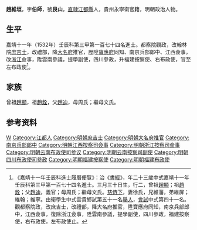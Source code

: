 {{明清人物信息框
| 姓名 = 趙維垣
| 原名 =
| 圖片名稱= 
| 圖片大小 =
| 圖片說明 = 
| 最高職務 = 福建左布政使
| 國家 = 大明 
| 爵位 =
| 籍貫 = [[直隸|直隸]][[江都縣|江都縣]]
| 族裔 = 
| 字號 = 字伯師，號艮山
| 諡號 =
| 出生日期 = 正德五年（1510年）三月三十日
| 出生地點 =
| 逝世日期 = 卒年不詳
| 逝世地點 =
| 墓葬 =
| 配偶 = 徐氏
| 親屬 = 
| 出身 =
* 嘉靖十一年壬辰科進士
| 經歷 =
| 著作 =  
}}
'''趙維垣'''{{BD|1510年||？年||Zhao趙}}，字'''伯師'''，號'''艮山'''，[[直隸|直隸]][[江都縣|江都縣]]人，貴州永寧衛官籍，明朝政治人物。

==生平==
嘉靖十一年（1532年）壬辰科第三甲第一百七十四名進士。都察院觀政，改翰林院[[庶吉士|庶吉士]]，改禮部，降[[大名府|大名府]]推官，歷陞[[寶應府|寶應府]]同知、南京兵部郎中、江西僉事，改[[浙江|浙江]]僉事，陞雲南參議，提學副使，四川參政，升福建按察使、右布政使，官至左布政使<ref>《嘉靖十一年壬辰科進士履曆便覽》：治《[[書經|書經]]》，年二十三歲中式嘉靖十一年壬辰科第三甲第一百七十四名進士。三月三十日生，行二，曾祖[[趙顯|趙顯]]；祖[[趙銓|趙銓]]；父[[趙迪|趙迪]]，義官；母周氏；繼母文氏。[[慈侍下|慈侍下]]，妻徐氏，兄維藩，弟維屏；維翰；維寧。由衛學生中式雲貴鄉試第五十一名[[舉人|舉人]]，[[會試|會試]]中式第四十一名。觀都察院政，改庶吉士，改禮部，降大名府推官，陞寶應府同知，南京兵部郎中，江西僉事，復除浙江僉事，陞雲南參議，提學副使，四川參政，福建按察使，右布政使，左布政使止。</ref>。

==家族==
曾祖[[趙顯|趙顯]]，祖[[趙銓|趙銓]]，父[[趙迪|趙迪]]，母周氏；繼母文氏。

== 参考资料 ==
{{reflist}}

{{嘉靖十一年壬辰科殿试金榜}}

{{Authority control}}

{{DEFAULTSORT:Zhao赵}}
[[Category:赵姓|W]]
[[Category:江都人|Category:江都人]]
[[Category:明朝庶吉士|Category:明朝庶吉士]]
[[Category:明朝大名府推官|Category:明朝大名府推官]]
[[Category:南京兵部郎中|Category:南京兵部郎中]]
[[Category:明朝江西按察司僉事|Category:明朝江西按察司僉事]]
[[Category:明朝浙江按察司僉事|Category:明朝浙江按察司僉事]]
[[Category:明朝云南布政使司参议|Category:明朝云南布政使司参议]]
[[Category:明朝云南按察司副使|Category:明朝云南按察司副使]]
[[Category:明朝四川布政使司參政|Category:明朝四川布政使司參政]]
[[Category:明朝福建按察使|Category:明朝福建按察使]]
[[Category:明朝福建布政使|Category:明朝福建布政使]]